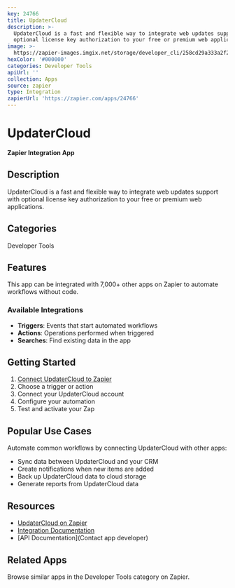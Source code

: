 ```yaml
---
key: 24766
title: UpdaterCloud
description: >-
  UpdaterCloud is a fast and flexible way to integrate web updates support with
  optional license key authorization to your free or premium web applications.
image: >-
  https://zapier-images.imgix.net/storage/developer_cli/258cd29a333a2f222745ef8f210d80e8.png?auto=format%2Ccompress&ixlib=python-3.0.0&q=50
hexColor: '#000000'
categories: Developer Tools
apiUrl: ''
collection: Apps
source: zapier
type: Integration
zapierUrl: 'https://zapier.com/apps/24766'
---
```

# UpdaterCloud

**Zapier Integration App**

## Description

UpdaterCloud is a fast and flexible way to integrate web updates support with optional license key authorization to your free or premium web applications.

## Categories

Developer Tools

## Features

This app can be integrated with 7,000+ other apps on Zapier to automate workflows without code.

### Available Integrations

- **Triggers**: Events that start automated workflows
- **Actions**: Operations performed when triggered
- **Searches**: Find existing data in the app

## Getting Started

1. [Connect UpdaterCloud to Zapier](https://zapier.com/apps/24766)
2. Choose a trigger or action
3. Connect your UpdaterCloud account
4. Configure your automation
5. Test and activate your Zap

## Popular Use Cases

Automate common workflows by connecting UpdaterCloud with other apps:

- Sync data between UpdaterCloud and your CRM
- Create notifications when new items are added
- Back up UpdaterCloud data to cloud storage
- Generate reports from UpdaterCloud data

## Resources

- [UpdaterCloud on Zapier](https://zapier.com/apps/24766)
- [Integration Documentation](https://zapier.com/apps/24766/integrations)
- [API Documentation](Contact app developer)

## Related Apps

Browse similar apps in the Developer Tools category on Zapier.
